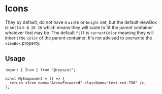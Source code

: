 

<Meta title="Foundations/Icons/Icons" />

# Icons

They by default, do not have a `width` or `height` set, but the default viewBox is set to `0 0 20 20` which means they
will scale to fit the parent container whatever that may be. The default `fill` is `currentColor` meaning they will
inherit the `color` of the parent container. It's not advised to overwrite the `viewBox` property.

## Usage

```tsx
import { Icon } from "@repo/ui";

const MyComponent = () => {
  return <Icon name="ArrowForwared" className="text-red-700" />;
};
```
